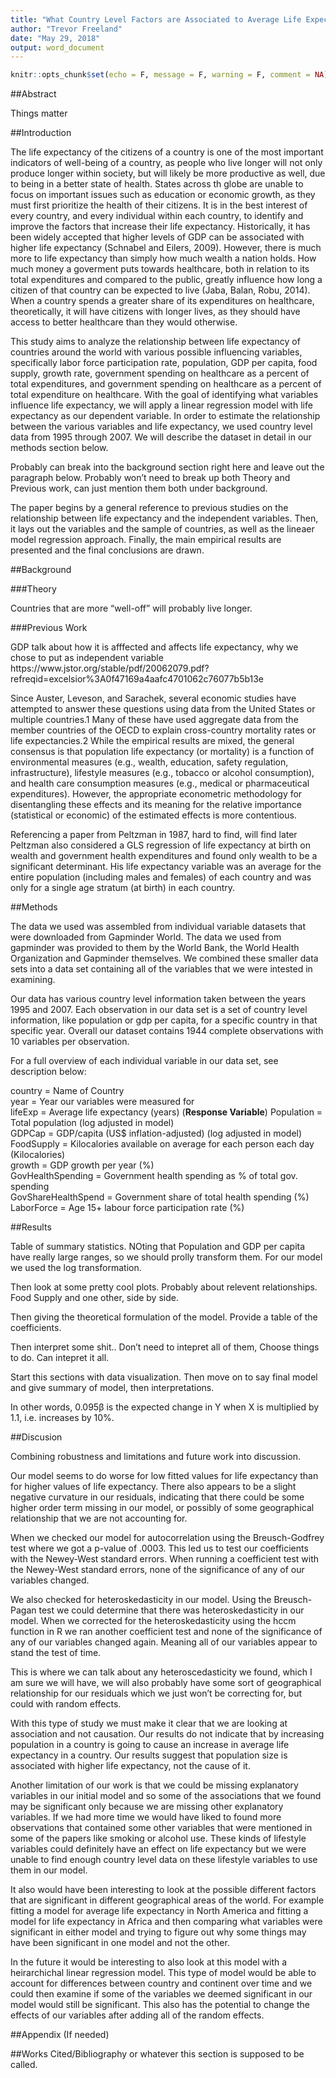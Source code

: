 ```yaml
---
title: "What Country Level Factors are Associated to Average Life Expectancy in a Country?"
author: "Trevor Freeland"
date: "May 29, 2018"
output: word_document
---
```


```r
knitr::opts_chunk$set(echo = F, message = F, warning = F, comment = NA)
```

##Abstract

Things matter

##Introduction

The life expectancy of the citizens of a country is one of the most important indicators of well-being of a country, as people who live longer will not only produce longer within society, but will likely be more productive as well, due to being in a better state of health. States across th globe are unable to focus on important issues such as education or economic growth, as they must first prioritize the health of their citizens. It is in the best interest of every country, and every individual within each country, to identify and improve the factors that increase their life expectancy. Historically, it has been widely accepted that higher levels of GDP can be associated with higher life expectancy (Schnabel and Eilers, 2009). However, there is much more to life expectancy than simply how much wealth a nation holds. How much money a goverment puts towards healthcare, both in relation to its total expenditures and compared to the public, greatly influence how long a citizen of that country can be expected to live (Jaba, Balan, Robu, 2014). When a country spends a greater share of its expenditures on healthcare, theoretically, it will have citizens with longer lives, as they should have access to better healthcare than they would otherwise. 

This study aims to analyze the relationship between life expectancy of countries around the world with various possible influencing variables, specifically labor force participation rate, population, GDP per capita, food supply, growth rate, government spending on healthcare as a percent of total expenditures, and government spending on healthcare as a percent of total expenditure on healthcare. With the goal of identifying what variables influence life expectancy, we will apply a linear regression model with life expectancy as our dependent variable. In order to estimate the relationship between the various variables and life expectancy, we used country level data from 1995 through 2007. We will describe the dataset in detail in our methods section below. 

Probably can break into the background section right here and leave out the paragraph below. Probably won't need to break up both Theory and Previous work, can just mention them both under background.  

The paper begins by a general reference to previous studies on the relationship between life expectancy and the independent variables. Then, it lays out the variables and the sample of countries, as well as the lineaer model regression approach. Finally, the main empirical results are presented and the final conclusions are drawn. 

##Background



###Theory

Countries that are more "well-off" will probably live longer. 

###Previous Work

GDP talk about how it is afffected and affects life expectancy, why we chose to put as independent variable
https://www.jstor.org/stable/pdf/20062079.pdf?refreqid=excelsior%3A0f47169a4aafc4701062c76077b5b13e

 Since Auster, Leveson, and Sarachek, several economic studies have attempted to answer these
 questions using data from the United States or multiple countries.1 Many of these have used aggregate
 data from the member countries of the OECD to explain cross-country mortality rates or life
 expectancies.2 While the empirical results are mixed, the general consensus is that population life
 expectancy (or mortality) is a function of environmental measures (e.g., wealth, education, safety
 regulation, infrastructure), lifestyle measures (e.g., tobacco or alcohol consumption), and health care
 consumption measures (e.g., medical or pharmaceutical expenditures). However, the appropriate
 econometric methodology for disentangling these effects and its meaning for the relative importance
 (statistical or economic) of the estimated effects is more contentious.

Referencing a paper from Peltzman in 1987, hard to find, will find later
Peltzman also considered a GLS regression of life expectancy at birth on wealth and government health expenditures and found only wealth to be a significant determinant. His life expectancy variable was an average for the entire
 population (including males and females) of each country and was only for a single age stratum (at
 birth) in each country. 


##Methods

The data we used was assembled from individual variable datasets that were downloaded from Gapminder World. The data we used from gapminder was provided to them by the World Bank, the World Health Organization and Gapminder themselves. We combined these smaller data sets into a data set containing all of the variables that we were intested in examining. 

Our data has various country level information taken between the years 1995 and 2007. Each observation in our data set is a set of country level information, like population or gdp per capita, for a specific country in that specific year. Overall our dataset contains 1944 complete observations with 10 variables per observation. 

For a full overview of each individual variable in our data set, see description below:

country = Name of Country  
year = Year our variables were measured for  
lifeExp = Average life expectancy (years)  (**Response Variable**)
Population = Total population (log adjusted in model)  
GDPCap = GDP/capita (US$ inflation-adjusted) (log adjusted in model)   
FoodSupply = Kilocalories available on average for each person each day (Kilocalories)  
growth = GDP growth per year (%)  
GovHealthSpending = Government health spending as % of total gov. spending  
GovShareHealthSpend = Government share of total health spending (%)  
LaborForce = Age 15+ labour force participation rate (%)  

##Results

Table of summary statistics. NOting that Population and GDP per capita have really large ranges, so we should prolly transform them. For our model we used the log transformation. 

Then look at some pretty cool plots. Probably about relevent relationships. Food Supply and one other, side by side. 

Then giving the theoretical formulation of the model. Provide a table of the coefficients.

Then interpret some shit.. Don't need to intepret all of them, Choose things to do. Can intepret it all. 


Start this sections with data visualization. Then move on to say final model and give summary of model, then interpretations. 

In other words, 0.095β is the expected change in Y when
X is multiplied by 1.1, i.e. increases by 10%.

##Discusion

Combining robustness and limitations and future work into discussion. 

Our model seems to do worse for low fitted values for life expectancy than for higher values of life expectancy. There also appears to be a slight negative curvature in our residuals, indicating that there could be some higher order term missing in our model, or possibly of some geographical relationship that we are not accounting for. 

When we checked our model for autocorrelation using the Breusch-Godfrey test where we got a p-value of .0003. This led us to test our coefficients with the Newey-West standard errors. When running a coefficient test with the Newey-West standard errors, none of the significance of any of our variables changed. 

We also checked for heteroskedasticity in our model. Using the Breusch-Pagan test we could determine that there was heteroskedasticity in our model. When we corrected for the heteroskedasticity using the hccm function in R we ran another coefficient test and none of the significance of any of our variables changed again. Meaning all of our variables appear to stand the test of time. 

This is where we can talk about any heteroscedasticity we found, which I am sure we will have, we will also probably have some sort of geographical relationship for our residuals which we just won't be correcting for, but could with random effects. 

With this type of study we must make it clear that we are looking at association and not causation. Our results do not indicate that by increasing population in a country is going to cause an increase in average life expectancy in a country. Our results suggest that population size is associated with higher life expectancy, not the cause of it. 

Another limitation of our work is that we could be missing explanatory variables in our initial model and so some of the associations that we found may be significant only because we are missing other explanatory variables. If we had more time we would have liked to found more observations that contained some other variables that were mentioned in some of the papers like smoking or alcohol use. These kinds of lifestyle variables could definitely have an effect on life expectancy but we were unable to find enough country level data on these lifestyle variables to use them in our model. 

It also would have been interesting to look at the possible different factors that are significant in different geographical areas of the world. For example fitting a model for average life expectancy in North America and fitting a model for life expectancy in Africa and then comparing what variables were significant in either model and trying to figure out why some things may have been significant in one model and not the other. 

In the future it would be interesting to also look at this model with a heirarchichal linear regression model. This type of model would be able to account for differences between country and continent over time and we could then examine if some of the variables we deemed significant in our model would still be significant. This also has the potential to change the effects of our variables after adding all of the random effects. 

##Appendix (If needed)

##Works Cited/Bibliography or whatever this section is supposed to be called. 

